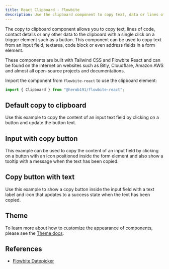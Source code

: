 ```yaml
---
title: React Clipboard - Flowbite
description: Use the clipboard component to copy text, data or lines of code to the clipboard with a single click based on various styles and examples coded with Tailwind CSS and Flowbite
---
```


The copy to clipboard component allows you to copy text, lines of code, contact details or any other data to the clipboard with a single click on a trigger element such as a button. This component can be used to copy text from an input field, textarea, code block or even address fields in a form element.

These components are built with Tailwind CSS and Flowbite React and can be found on the internet on websites such as Bitly, Cloudflare, Amazon AWS and almost all open-source projects and documentations.

Import the component from `flowbite-react` to use the clipboard element:

```jsx
import { Clipboard } from "@herob191/flowbite-react";
```

## Default copy to clipboard

Use this example to copy the content of an input text field by clicking on a button and update the button text.

<Example name="clipboard.root" />

## Input with copy button

This example can be used to copy the content of an input field by clicking on a button with an icon positioned inside the form element and also show a tooltip with a message when the text has been copied.

<Example name="clipboard.withIcon" />

## Copy button with text

Use this example to show a copy button inside the input field with a text label and icon that updates to a success state when the text has been copied.

<Example name="clipboard.withIconText" />

## Theme

To learn more about how to customize the appearance of components, please see the [Theme docs](/docs/customize/theme).

<Theme name="clipboard" />

## References

- [Flowbite Datepicker](https://flowbite.com/docs/components/clipboard/)
